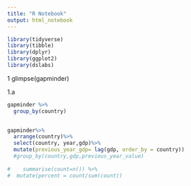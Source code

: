 ```yaml
---
title: "R Notebook"
output: html_notebook
---
```


```r
library(tidyverse)
library(tibble)
library(dplyr)
library(ggplot2)
library(dslabs)
```


1
glimpse(gapminder)

1.a

```r
gapminder %>% 
  group_by(country)

  
gapminder%>%
  arrange(country)%>%
  select(country, year,gdp)%>%
  mutate(previous_year_gdp= lag(gdp, order_by = country))
  #group_by(country,gdp,previous_year_value) 
  
#    summarise(count=n()) %>%
#  mutate(percent = count/sum(count))
```




